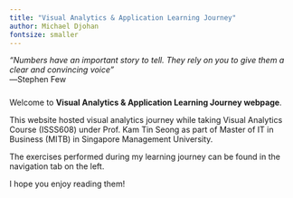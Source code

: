```yaml
---
title: "Visual Analytics & Application Learning Journey"
author: Michael Djohan
fontsize: smaller
---
```


*"Numbers have an important story to tell. They rely on you to give them a clear and convincing voice"*\
―Stephen Few

##### 

Welcome to **Visual Analytics & Application Learning Journey webpage**.

This website hosted visual analytics journey while taking Visual Analytics Course (ISSS608) under Prof. Kam Tin Seong as part of Master of IT in Business (MITB) in Singapore Management University.

The exercises performed during my learning journey can be found in the navigation tab on the left.

I hope you enjoy reading them!
